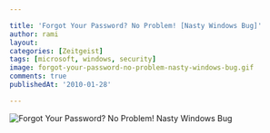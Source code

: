```yaml
---

title: 'Forgot Your Password? No Problem! [Nasty Windows Bug]'
author: rami
layout: 
categories: [Zeitgeist]
tags: [microsoft, windows, security]
image: forgot-your-password-no-problem-nasty-windows-bug.gif
comments: true
publishedAt: '2010-01-28'

---
```


![Forgot Your Password? No Problem! Nasty Windows Bug](/assets/images/content/zeitgeist/forgot-your-password-no-problem-nasty-windows-bug.gif)
